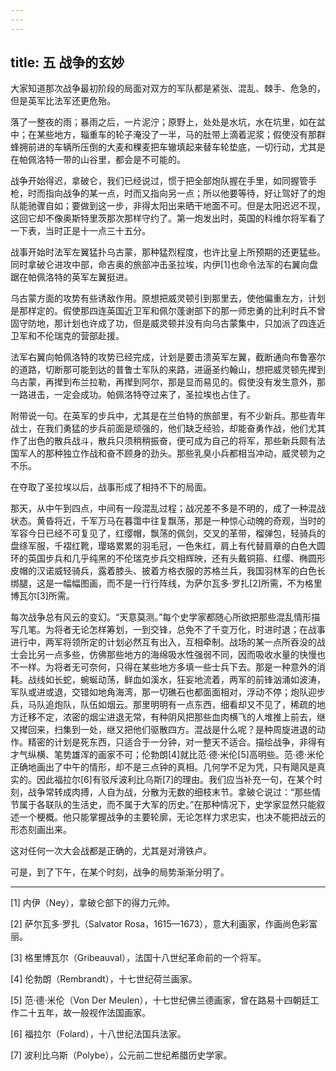 ```yaml
---
---
---
```

title: 五 战争的玄妙
---




大家知道那次战争最初阶段的局面对双方的军队都是紧张、混乱、棘手、危急的，但是英军比法军还更危殆。

落了一整夜的雨；暴雨之后，一片泥泞；原野上，处处是水坑，水在坑里，如在盆中；在某些地方，辎重车的轮子淹没了一半，马的肚带上滴着泥浆；假使没有那群蜂拥前进的车辆所压倒的大麦和稞麦把车辙填起来替车轮垫底，一切行动，尤其是在帕佩洛特一带的山谷里，都会是不可能的。

战争开始得迟，拿破仑，我们已经说过，惯于把全部炮队握在手里，如同握管手枪，时而指向战争的某一点，时而又指向另一点；所以他要等待，好让驾好了的炮队能驰骤自如；要做到这一步，非得太阳出来晒干地面不可。但是太阳迟迟不现，这回它却不像奥斯特里茨那次那样守约了。第一炮发出时，英国的科维尔将军看了一下表，当时正是十一点三十五分。

战事开始时法军左翼猛扑乌古蒙，那种猛烈程度，也许比皇上所预期的还更猛些。同时拿破仑进攻中部，命吉奥的旅部冲击圣拉埃，内伊[1]也命令法军的右翼向盘踞在帕佩洛特的英军左翼挺进。

乌古蒙方面的攻势有些诱敌作用。原想把威灵顿引到那里去，使他偏重左方，计划是那样定的。假使那四连英国近卫军和佩尔蓬谢部下的那一师忠勇的比利时兵不曾固守防地，那计划也许成了功，但是威灵顿并没有向乌古蒙集中，只加派了四连近卫军和不伦瑞克的营部赴援。

法军右翼向帕佩洛特的攻势已经完成，计划是要击溃英军左翼，截断通向布鲁塞尔的道路，切断那可能到达的普鲁士军队的来路，进逼圣约翰山，想把威灵顿先撵到乌古蒙，再撵到布兰拉勒，再撵到阿尔，那是显而易见的。假使没有发生意外，那一路进击，一定会成功。帕佩洛特夺过来了，圣拉埃也占住了。

附带说一句。在英军的步兵中，尤其是在兰伯特的旅部里，有不少新兵。那些青年战士，在我们勇猛的步兵前面是顽强的，他们缺乏经验，却能奋勇作战，他们尤其作了出色的散兵战斗，散兵只须稍稍振奋，便可成为自己的将军，那些新兵颇有法国军人的那种独立作战和奋不顾身的劲头。那些乳臭小兵都相当冲动，威灵顿为之不乐。

在夺取了圣拉埃以后，战事形成了相持不下的局面。

那天，从中午到四点，中间有一段混乱过程；战况差不多是不明的，成了一种混战状态。黄昏将近，千军万马在暮霭中往复飘荡，那是一种惊心动魄的奇观，当时的军容今日已经不可复见了，红缨帽，飘荡的佩剑，交叉的革带，榴弹包，轻骑兵的盘绦军服，千褶红靴，璎珞累累的羽毛冠，一色朱红，肩上有代替肩章的白色大圆环的英国步兵和几乎纯黑的不伦瑞克步兵交相辉映，还有头戴铜箍、红缨、椭圆形皮帽的汉诺威轻骑兵，露着膝头、披着方格衣服的苏格兰兵，我国羽林军的白色长绑腿，这是一幅幅图画，而不是一行行阵线，为萨尔瓦多·罗扎[2]所需，不为格里博瓦尔[3]所需。

每次战争总有风云的变幻。“天意莫测。”每个史学家都随心所欲把那些混乱情形描写几笔。为将者无论怎样筹划，一到交锋，总免不了千变万化，时进时退；在战事进行中，两军将领所定的计划必然互有出入，互相牵制。战场的某一点所吞没的战士会比另一点多些，仿佛那些地方的海绵吸水性强弱不同，因而吸收水量的快慢也不一样。为将者无可奈何，只得在某些地方多填一些士兵下去。那是一种意外的消耗。战线如长蛇，蜿蜒动荡，鲜血如溪水，狂妄地流着，两军的前锋汹涌如波涛，军队或进或退，交错如地角海湾，那一切礁石也都面面相对，浮动不停；炮队迎步兵，马队追炮队，队伍如烟云。那里明明有一点东西，细看却又不见了，稀疏的地方迁移不定，浓密的烟尘进退无常，有种阴风把那些血肉横飞的人堆推上前去，继又撵回来，扫集到一处，继又把他们驱散四方。混战是什么呢？是种周旋进退的动作。精密的计划是死东西，只适合于一分钟，对一整天不适合。描绘战争，非得有才气纵横、笔势雄浑的画家不可；伦勃朗[4]就比范·德·米伦[5]高明些。范·德·米伦正确地画出了中午的情形，却不是三点钟的真相。几何学不足为凭，只有飓风是真实的。因此福拉尔[6]有驳斥波利比乌斯[7]的理由。我们应当补充一句，在某个时刻，战争常转成肉搏，人自为战，分散为无数的细枝末节。拿破仑说过：“那些情节属于各联队的生活史，而不属于大军的历史。”在那种情况下，史学家显然只能叙述一个梗概。他只能掌握战争的主要轮廓，无论怎样力求忠实，也决不能把战云的形态刻画出来。

这对任何一次大会战都是正确的，尤其是对滑铁卢。

可是，到了下午，在某个时刻，战争的局势渐渐分明了。



* * *



[1] 内伊（Ney），拿破仑部下的得力元帅。

[2] 萨尔瓦多·罗扎（Salvator Rosa，1615—1673），意大利画家，作画尚色彩富丽。

[3] 格里博瓦尔（Gribeauval），法国十八世纪革命前的一个将军。

[4] 伦勃朗（Rembrandt），十七世纪荷兰画家。

[5] 范·德·米伦（Von Der Meulen），十七世纪佛兰德画家，曾在路易十四朝廷工作二十五年，故一般视作法国画家。

[6] 福拉尔（Folard），十八世纪法国兵法家。

[7] 波利比乌斯（Polybe），公元前二世纪希腊历史学家。